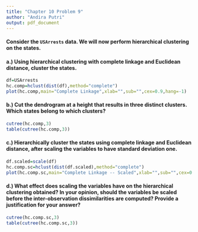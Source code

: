 ---
title: "Chapter 10 Problem 9"
author: "Andira Putri"
output: pdf_document
---

#### Consider the `USArrests` data. We will now perform hierarchical clustering on the states.

#### a.) Using hierarchical clustering with complete linkage and Euclidean distance, cluster the states.

```{r}
df=USArrests
hc.comp=hclust(dist(df),method="complete")
plot(hc.comp,main="Complete Linkage",xlab="",sub="",cex=0.9,hang=-1)
```

#### b.) Cut the dendrogram at a height that results in three distinct clusters. Which states belong to which clusters?

```{r}
cutree(hc.comp,3)
table(cutree(hc.comp,3))
```

#### c.) Hierarchically cluster the states using complete linkage and Euclidean distance, after scaling the variables to have standard deviation one.

```{r}
df.scaled=scale(df)
hc.comp.sc=hclust(dist(df.scaled),method="complete")
plot(hc.comp.sc,main="Complete Linkage -- Scaled",xlab="",sub="",cex=0.9,hang=-1)
```

#### d.) What effect does scaling the variables have on the hierarchical clustering obtained? In your opinion, should the variables be scaled before the inter-observation dissimilarities are computed? Provide a justification for your answer?

```{r}
cutree(hc.comp.sc,3)
table(cutree(hc.comp.sc,3))
```